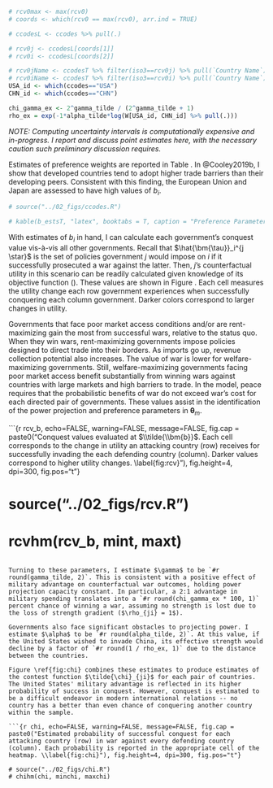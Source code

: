 ```r

# rcv0max <- max(rcv0)
# coords <- which(rcv0 == max(rcv0), arr.ind = TRUE)

# ccodesL <- ccodes %>% pull(.)

# rcv0j <- ccodesL[coords[1]]
# rcv0i <- ccodesL[coords[2]]

# rcv0jName <- ccodesT %>% filter(iso3==rcv0j) %>% pull(`Country Name`)
# rcv0iName <- ccodesT %>% filter(iso3==rcv0i) %>% pull(`Country Name`)
USA_id <- which(ccodes=="USA")
CHN_id <- which(ccodes=="CHN")

chi_gamma_ex <- 2^gamma_tilde / (2^gamma_tilde + 1)
rho_ex = exp(-1*alpha_tilde*log(W[USA_id, CHN_id] %>% pull(.)))

```

*NOTE: Computing uncertainty intervals is computationally expensive and in-progress. I report and discuss point estimates here, with the necessary caution such preliminary discussion requires.*

Estimates of preference weights are reported in Table \ref{tab:b_estsT}. In @Cooley2019b, I show that developed countries tend to adopt higher trade barriers than their developing peers. Consistent with this finding, the European Union and Japan are assessed to have high values of $b_i$.


```r

# source("../02_figs/ccodes.R")

# kable(b_estsT, "latex", booktabs = T, caption = "Preference Parameter ($\\tilde{\\bm{b}}$) Estimates \\label{tab:b_estsT}", escape = FALSE) %>% kable_styling(position = "center")

```

With estimates of $b_i$ in hand, I can calculate each government's conquest value vis-à-vis all other governments. Recall that $\hat{\bm{\tau}}_i^{j \star}$ is the set of policies government $j$ would impose on $i$ if it successfully prosecuted a war against the latter. Then, $j$'s counterfactual utility in this scenario can be readily calculated given knowledge of its objective function (\ref{eq:Ghat}). These values are shown in Figure \ref{fig:rcv}. Each cell measures the utility change each row government experiences when successfully conquering each column government. Darker colors correspond to larger changes in utility.

Governments that face poor market access conditions and/or are rent-maximizing gain the most from successful wars, relative to the status quo. When they win wars, rent-maximizing governments impose policies designed to direct trade into their borders. As imports go up, revenue collection potential also increases. The value of war is lower for welfare-maximizing governments. Still, welfare-maximizing governments facing poor market access benefit substantially from winning wars against countries with large markets and high barriers to trade. In the model, peace requires that the probabilistic benefits of war do not exceed war's cost for each directed pair of governments. These values assist in the identification of the power projection and preference parameters in $\bm{\theta}_m$.

```{r rcv_b, echo=FALSE, warning=FALSE, message=FALSE, fig.cap = paste0("Conquest values evaluated at $\\tilde{\\bm{b}}$. Each cell corresponds to the change in utility an attacking country (row) receives for successfully invading the each defending country (column). Darker values correspond to higher utility changes. \\label{fig:rcv}"), fig.height=4, dpi=300, fig.pos="t"}

# source("../02_figs/rcv.R")
# rcvhm(rcv_b, mint, maxt)

```

Turning to these parameters, I estimate $\gamma$ to be `#r round(gamma_tilde, 2)`. This is consistent with a positive effect of military advantage on counterfactual war outcomes, holding power projection capacity constant. In particular, a 2:1 advantage in military spending translates into a `#r round(chi_gamma_ex * 100, 1)` percent chance of winning a war, assuming no strength is lost due to the loss of strength gradient ($\rho_{ji} = 1$). 

Governments also face significant obstacles to projecting power. I estimate $\alpha$ to be `#r round(alpha_tilde, 2)`. At this value, if the United States wished to invade China, its effective strength would decline by a factor of `#r round(1 / rho_ex, 1)` due to the distance between the countries. 

Figure \ref{fig:chi} combines these estimates to produce estimates of the contest function $\tilde{\chi}_{ji}$ for each pair of countries. The United States' military advantage is reflected in its higher probability of success in conquest. However, conquest is estimated to be a difficult endeavor in modern international relations -- no country has a better than even chance of conquering another country within the sample.

```{r chi, echo=FALSE, warning=FALSE, message=FALSE, fig.cap = paste0("Estimated probability of successful conquest for each attacking country (row) in war against every defending country (column). Each probability is reported in the appropriate cell of the heatmap. \\label{fig:chi}"), fig.height=4, dpi=300, fig.pos="t"}

# source("../02_figs/chi.R")
# chihm(chi, minchi, maxchi)

```